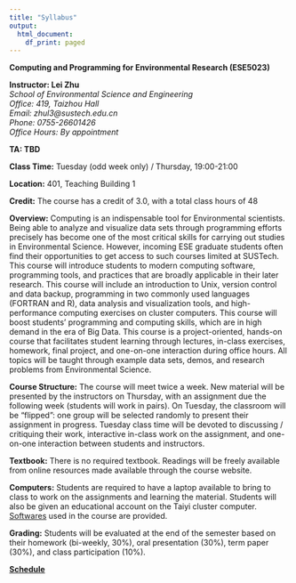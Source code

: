 ```yaml
---
title: "Syllabus"
output:
  html_document:
    df_print: paged
---
```

**Computing and Programming for Environmental Research (ESE5023)**

**Instructor: Lei Zhu**  
*School of Environmental Science and Engineering  
Office: 419, Taizhou Hall  
Email: zhul3@sustech.edu.cn  
Phone: 0755-26601426  
Office Hours: By appointment*

**TA: TBD**  


**Class Time:** Tuesday (odd week only) / Thursday, 19:00-21:00

**Location:** 401, Teaching Building 1

**Credit:** The course has a credit of 3.0, with a total class hours of 48

**Overview:** Computing is an indispensable tool for Environmental scientists. Being able to analyze and visualize data sets through programming efforts precisely has become one of the most critical skills for carrying out studies in Environmental Science. However, incoming ESE graduate students often find their opportunities to get access to such courses limited at SUSTech. This course will introduce students to modern computing software, programming tools, and practices that are broadly applicable in their later research. This course will include an introduction to Unix, version control and data backup, programming in two commonly used languages (FORTRAN and R), data analysis and visualization tools, and high-performance computing exercises on cluster computers. This course will boost students’ programming and computing skills, which are in high demand in the era of Big Data. This course is a project-oriented, hands-on course that facilitates student learning through lectures, in-class exercises, homework, final project, and one-on-one interaction during office hours. All topics will be taught through example data sets, demos, and research problems from Environmental Science.

**Course Structure:** The course will meet twice a week. New material will be presented by the instructors on Thursday, with an assignment due the following week (students will work in pairs). On Tuesday, the classroom will be “flipped”: one group will be selected randomly to present their assignment in progress. Tuesday class time will be devoted to discussing / critiquing their work, interactive in-class work on the assignment, and one-on-one interaction between students and instructors.

**Textbook:** There is no required textbook. Readings will be freely available from online resources made available through the course website.

**Computers:** Students are required to have a laptop available to bring to class to work on the assignments and learning the material. Students will also be given an educational account on the Taiyi cluster computer. [Softwares](https://zhu-group.github.io/ese5023/software.html) used in the course are provided.

**Grading:** Students will be evaluated at the end of the semester based on their homework (bi-weekly, 30%), oral presentation (30%), term paper (30%), and class participation (10%).

[**Schedule**](https://zhu-group.github.io/ese5023/schedule.html) 